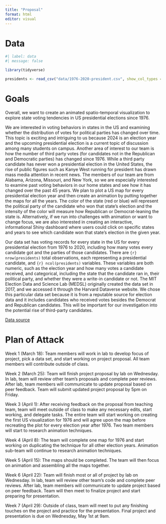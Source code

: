 ```yaml
---
title: "Proposal"
format: html
editor: visual
---
```


# Data

```r
#| label: data
#| message: false

library(tidyverse)

presidents <- read_csv("data/1976-2020-president.csv", show_col_types = FALSE)

```

# Goals

Overall, we want to create an animated spatio-temporal visualization to explore state voting tendencies in US presidential elections since 1976.

We are interested in voting behaviors in states in the US and examining whether the distribution of votes for political parties has changed over time. This topic is exciting and intriguing to us because 2024 is an election year and the upcoming presidential election is a current topic of discussion among many students on campus. Another area of interest to our team is how the number of third party votes (for candidates not in the Republican and Democratic parties) has changed since 1976. While a third party candidate has never won a presidential election in the United States, the rise of public figures such as Kanye West running for president has drawn mass media attention in recent news. The members of our team are from Alabama, Arizona, Missouri, and New York, so we are especially interested to examine past voting behaviors in our home states and see how it has changed over the past 45 years. We plan to plot a US map for every presidential election year and then create an animation by putting together the maps for all the years. The color of the state (red or blue) will represent the political party of the candidate who won that state's election and the intensity of the color will measure how Republican or Democrat-leaning the state is. Alternatively, if we run into challenges with animation or want to change focus, we are also interested in creating an interactive, informational Shiny dashboard where users could click on specific states and years to see which candidate won that state's election in the given year.

Our data set has voting records for every state in the US for every presidential election from 1976 to 2020, including how many votes every candidate got and the parties of those candidates. There are `{r} nrow(presidents)` total observations, each representing a presidential candidate, and `{r} ncol(presidents)` variables. These variables are both numeric, such as the election year and how many votes a candidate received, and categorical, including the state that the candidate ran in, their political party, and whether they were a write-in candidate or not. The MIT Election Data and Science Lab (MEDSL) originally created the data set in 2017, and we accessed it through the Harvard Dataverse website. We chose this particular data set because it is from a reputable source for election data and it includes candidates who received votes besides the Democrat and Republican candidates. This will be important for our investigation into the potential rise of third-party candidates.

[Data source](https://dataverse.harvard.edu/dataset.xhtml?persistentId=doi:10.7910/DVN/42MVDX)

# Plan of Attack

Week 1 (March 18): Team members will work in lab to develop focus of project, pick a data set, and start working on project proposal. All team members will contribute outside of class. 

Week 2 (March 25): Team will finish project proposal by lab on Wednesday. In lab, team will review other team's proposals and complete peer reviews. After lab, team members will communicate to update proposal based on peer feedback. Team will submit updated project proposal by 5pm on Friday. 

Week 3 (April 1): After receiving feedback on the proposal from teaching team, team will meet outside of class to make any necessary edits, start working, and delegate tasks. The entire team will start working on creating the first US visualization for 1976 and will agree upon the map before recreating the plot for every election year after 1976. Two team members will start to research animation techniques. 

Week 4 (April 8): The team will complete one map for 1976 and start working on duplicating the technique for all other election years. Animation sub-team will continue to research animation techniques. 

Week 5 (April 15): The maps should be completed. The team will then focus on animation and assembling all the maps together.

Week 6 (April 22): Team will finish most or all of project by lab on Wednesday. In lab, team will review other team's code and complete peer reviews. After lab, team members will communicate to update project based on peer feedback. Team will then meet to finalize project and start preparing for presentation. 

Week 7 (April 29): Outside of class, team will meet to put any finishing touches on the project and practice for the presentation. Final project and presentation is due on Wednesday, May 1st at 9am. 
